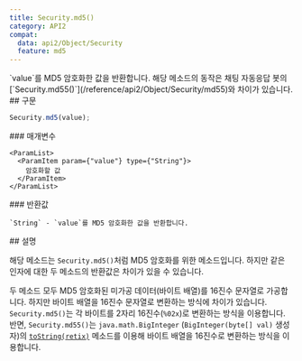 ```yaml
---
title: Security.md5()
category: API2
compat:
  data: api2/Object/Security
  feature: md5
---
```


<Section>
  `value`를 MD5 암호화한 값을 반환합니다. 해당 메소드의 동작은 채팅 자동응답 봇의 [`Security.md55()`](/reference/api2/Object/Security/md55)와 차이가 있습니다.
</Section>
<Section>
  ## 구문

  ~~~js
  Security.md5(value);
  ~~~

  <Section>
    ### 매개변수

    <ParamList>
      <ParamItem param={"value"} type={"String"}>
        암호화할 값
      </ParamItem>
    </ParamList>
  </Section>
  <Section>
    ### 반환값

    `String` - `value`를 MD5 암호화한 값을 반환합니다.
  </Section>
</Section>
<Section>
  ## 설명

  해당 메소드는 `Security.md5()`처럼 MD5 암호화를 위한 메소드입니다. 하지만 같은 인자에 대한 두 메소드의 반환값은 차이가 있을 수 있습니다.

  두 메소드 모두 MD5 암호화된 미가공 데이터(바이트 배열)를 16진수 문자열로 가공합니다. 하지만 바이트 배열을 16진수 문자열로 변환하는 방식에 차이가 있습니다.
  `Security.md5()`는 각 바이트를 2자리 16진수(`%02x`)로 변환하는 방식을 이용합니다.
  반면, `Security.md55()`는 `java.math.BigInteger` (`BigInteger(byte[] val)` 생성자)의
  [`toString(retix)`](https://docs.oracle.com/javase/8/docs/api/java/math/BigInteger.html#toString-int-) 메소드를 이용해 바이트
  배열을 16진수로 변환하는 방식을 이용합니다.
</Section>